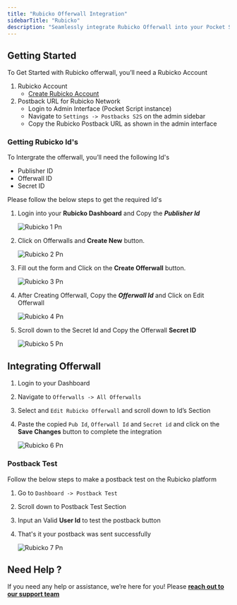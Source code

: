 ```yaml
---
title: "Rubicko Offerwall Integration"
sidebarTitle: "Rubicko"
description: "Seamlessly integrate Rubicko Offerwall into your Pocket Script application"
---
```


## Getting Started

To Get Started with Rubicko offerwall, you’ll need a Rubicko Account

1. Rubicko Account
   - [Create Rubicko Account](https://rubicko.com/dashboard/signup.php)
2. Postback URL for Rubicko Network
   - Login to Admin Interface (Pocket Script instance)
   - Navigate to `Settings -> Postbacks S2S` on the admin sidebar
   - Copy the Rubicko Postback URL as shown in the admin interface

### Getting Rubicko Id's

To Intergrate the offerwall, you’ll need the following Id's

- Publisher ID
- Offerwall ID
- Secret ID

Please follow the below steps to get the required Id's

1. Login into your **Rubicko Dashboard**  and Copy the **_Publisher Id_**

   ![Rubicko 1 Pn](/images/Networks/Rubicko/rubicko_1.png)
2. Click on Offerwalls and **Create New** button.

   ![Rubicko 2 Pn](/images/Networks/Rubicko/rubicko_2.png)
3. Fill out the form and Click on the **Create Offerwall** button.

   ![Rubicko 3 Pn](/images/Networks/Rubicko/rubicko_3.png)
4. After Creating Offerwall, Copy the **_Offerwall Id_** and Click on Edit Offerwall

   ![Rubicko 4 Pn](/images/Networks/Rubicko/rubicko_4.png)
5. Scroll down to the Secret Id and Copy the Offerwall **Secret ID**

   ![Rubicko 5 Pn](/images/Networks/Rubicko/rubicko_5.png)

## Integrating Offerwall

1. Login to your Dashboard
2. Navigate to `Offerwalls -> All Offerwalls`
3. Select and `Edit Rubicko Offerwall` and scroll down to Id’s Section
4. Paste the copied `Pub Id`, `Offerwall Id` and `Secret id` and click on the **Save Changes** button to complete the integration

   ![Rubicko 6 Pn](/images/Networks/Rubicko/rubicko_6.png)

### Postback Test

Follow the below steps to make a postback test on the Rubicko platform

1. Go to `Dashboard -> Postback Test`
2. Scroll down to Postback Test Section
3. Input an Valid **User Id** to test the postback button
4. That's it your postback was sent successfully

   ![Rubicko 7 Pn](/images/Networks/Rubicko/rubicko_7.png)

## Need Help ?

If you need any help or assistance, we’re here for you\! Please [**reach out to our support team**](https://droidoxy.com/support/)